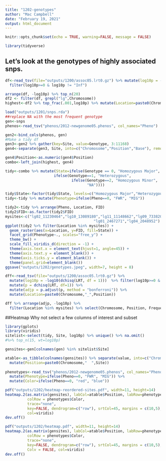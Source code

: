 ```yaml
---
title: "1202-genotypes"
author: "Mac Campbell"
date: "February 19, 2021"
output: html_document
---
```


```r
knitr::opts_chunk$set(echo = TRUE, warning=FALSE, message = FALSE)
```


```r
library(tidyverse)
```

## Let's look at the genotypes of highly associated snps.

```r
df<-read_tsv(file="outputs/1200/assoc05.lrt0.gz") %>% mutate(log10p = -log10(dchisq(LRT, df = 1))) %>%
  filter(log10p>=0 & log10p != "Inf")

arrange(df, -log10p) %>% top_n(20)
df2 <- filter(df, grepl("lg",Chromosome))
highest<-df2 %>% top_frac(.001,log10p) %>% mutate(Location=paste0(Chromosome,"_",Position))
```
```r
load("outputs/1201/snps.rda")
##replace NA with the most frequent genotype
gen<-snps
phenos<-read_tsv("phenos/2012-newgenome05.phenos", col_names="Pheno")

gen2<-bind_cols(phenos, gen)
#Make a tidy df
gen3<-gen2 %>% gather(key=Site, value=Genotype, 3:11168)
gen4<-separate(gen3, Site, into=c("Chromosome","Position","Base"), remove = FALSE) %>% mutate(Location=paste0(Chromosome,"_",Position))
```

```r
gen4$Position<-as.numeric(gen4$Position)
combo<-left_join(highest, gen4)
```


```r
tidy<-combo %>% mutate(State=ifelse(Genotype == 0, "Homozygous Major",
                      ifelse(Genotype==1, "Heterozygous",
                              ifelse(Genotype==2, "Homozygous Minor",
                                     "NA"))))

tidy$State<-factor(tidy$State, levels=c("Homozygous Major","Heterozygous","Homozygous Minor"))
tidy<-tidy %>% mutate(Phenotype=ifelse(Pheno==0, "FWR", "MIG"))
```

```r
tidy2<-tidy %>% arrange(Pheno, Location, FID)
tidy2$FID<-as.factor(tidy2$FID)
mysites<-c("lg02_11230464","lg10_13089180","lg11_11148662","lg09_7338206",
                                        "lg01_2467271","lg04_2048952")
ggplot(tidy2 %>% filter(Location %in% mysites)) + 
  geom_raster(aes(x=Location, y=FID, fill=State)) +
  facet_grid(Phenotype~., scales="free_y") +
  theme_bw() +
  scale_fill_viridis_d(direction = -1) +
  theme(axis.text.x = element_text(hjust=1, angle=45)) +
  theme(axis.text.y = element_blank()) +
  theme(axis.ticks.y = element_blank()) +
  theme(panel.grid=element_blank())
ggsave("outputs/1202/genotypes.jpeg", width=7, height = 8)
```
```r
dff<-read_tsv(file="outputs/1200/assoc05.lrt0.gz") %>%
  mutate(log10p = -log10(dchisq(LRT, df = 1)))  %>% filter(log10p>=0 & log10p != "Inf") %>%
  mutate(p = dchisq(LRT, df=1)) %>%
  mutate(adjp = p.adjust(p, method = "bonferroni")) %>% 
  mutate(Location=paste0(Chromosome,"_",Position))

dff %>% arrange(adjp, -log10p) %>%
  filter(Location %in% mysites) %>% select(Chromosome, Position, Frequency, LRT, log10p, p, adjp)
```

##Heatmap
Why not select a few columns of interest and subset
```r
library(gplots)
library(viridis)
sitelist<-select(tidy, Site, log10p) %>% unique() %>% na.omit() 
#%>% top_n(15, wt=log10p)

gensites<-gen[colnames(gen) %in% sitelist$Site]

atable<-as_tibble(colnames(gensites)) %>% separate(value, into=c("Chromosome", "Site", "Base")) %>%
  mutate(Position=paste0(Chromosome,"  ",Site))
  
phenotypes<-read_tsv("phenos/2012-newgenome05.phenos", col_names="Pheno") %>% 
  mutate(Phenotype=ifelse(Pheno==0, "FWR", "MIG")) %>%
  mutate(Color=ifelse(Pheno==0, "red", "blue"))

```
```r
pdf("outputs/1202/heatmap-reordered-sites.pdf", width=11, height=14)
heatmap.2(as.matrix(gensites), labCol=atable$Position, labRow=phenotypes$Phenotype, cexRow = 0.6,
          colRow = phenotypes$Color,
          trace="none",
          key=FALSE, dendrogram=c("row"), srtCol=45, margins = c(10,5), na.color=viridis(1),
          col=viridis)
dev.off()

pdf("outputs/1202/heatmap.pdf", width=11, height=14)
heatmap.2(as.matrix(gensites), labCol=atable$Position, labRow=phenotypes$Phenotype, cexRow = 0.6,
          colRow = phenotypes$Color,
          trace="none",
          key=FALSE, dendrogram=c("row"), srtCol=45, margins = c(10,5), na.color=viridis(1),
          Colv = FALSE, col=viridis)
dev.off()
```
